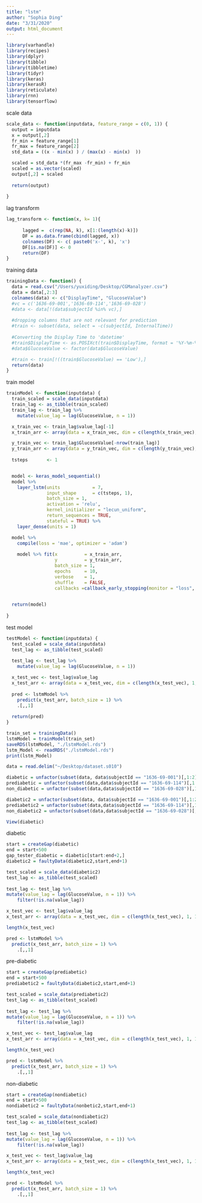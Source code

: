 ```yaml
---
title: "lstm"
author: "Sophia Ding"
date: "3/31/2020"
output: html_document
---
```

```r
library(varhandle)
library(recipes)
library(dplyr)
library(tibble)
library(tibbletime)
library(tidyr)
library(keras)
library(kerasR)
library(reticulate)
library(rnn)
library(tensorflow)
```

scale data
```r
scale_data <- function(inputdata, feature_range = c(0, 1)) {
  output = inputdata
  x = output[,2]
  fr_min = feature_range[1]
  fr_max = feature_range[2]
  std_data = ((x - min(x) ) / (max(x) - min(x)  ))

  scaled = std_data *(fr_max -fr_min) + fr_min
  scaled = as.vector(scaled)
  output[,2] = scaled
  
  return(output)
  
}

```

lag transform
```r
lag_transform <- function(x, k= 1){
    
      lagged =  c(rep(NA, k), x[1:(length(x)-k)])
      DF = as.data.frame(cbind(lagged, x))
      colnames(DF) <- c( paste0('x-', k), 'x')
      DF[is.na(DF)] <- 0
      return(DF)
}

```

training data
```r
trainingData <- function() {
  data = read.csv("/Users/yuxiding/Desktop/CGManalyzer.csv")
  data = data[,2:3]
  colnames(data) <- c("DisplayTime", "GlucoseValue")
  #vc = c('1636-69-001','1636-69-114','1636-69-028')
  #data <- data[!(data$subjectId %in% vc),]
  
  #dropping columns that are not relevant for prediction
  #train <- subset(data, select = -c(subjectId, InternalTime))
  
  #Converting the Display Time to 'datetime'
  #train$DisplayTime <- as.POSIXct(train$DisplayTime, format = '%Y-%m-%d %H:%M:%S')
  #data$GlucoseValue <- factor(data$GlucoseValue)

  #train <- train[!((train$GlucoseValue) == 'Low'),]
  return(data)
}
```


train model 
```r
trainModel <- function(inputdata) {
  train_scaled = scale_data(inputdata)
  train_lag <- as_tibble(train_scaled)
  train_lag <- train_lag %>%
    mutate(value_lag = lag(GlucoseValue, n = 1))

  x_train_vec <- train_lag$value_lag[-1]
  x_train_arr <- array(data = x_train_vec, dim = c(length(x_train_vec), 1, 1))

  y_train_vec <- train_lag$GlucoseValue[-nrow(train_lag)]
  y_train_arr <- array(data = y_train_vec, dim = c(length(y_train_vec), 1))
  
  tsteps       <- 1


  model <- keras_model_sequential()
  model %>%
    layer_lstm(units            = 7, 
               input_shape      = c(tsteps, 1),
               batch_size = 1,
               activation = 'relu',
               kernel_initializer = "lecun_uniform",
               return_sequences = TRUE,
               stateful = TRUE) %>% 
    layer_dense(units = 1)

  model %>% 
    compile(loss = 'mae', optimizer = 'adam')
  
    model %>% fit(x          = x_train_arr, 
                  y          = y_train_arr, 
                  batch_size = 1,
                  epochs     = 10, 
                  verbose    = 1, 
                  shuffle    = FALSE,
                  callbacks =callback_early_stopping(monitor = "loss", patience = 2, verbose=1))
    

  return(model)
  
}
```

test model
```r
testModel <- function(inputdata) {
  test_scaled = scale_data(inputdata)
  test_lag <- as_tibble(test_scaled)
  
  test_lag <- test_lag %>%
    mutate(value_lag = lag(GlucoseValue, n = 1))

  x_test_vec <- test_lag$value_lag
  x_test_arr <- array(data = x_test_vec, dim = c(length(x_test_vec), 1, 1))
  
  pred <- lstmModel %>% 
    predict(x_test_arr, batch_size = 1) %>%
    .[,,1]
  
  return(pred)
}
```


```r
train_set = trainingData()
lstmModel = trainModel(train_set)
saveRDS(lstmModel, "./lstmModel.rds")
lstm_Model <- readRDS("./lstmModel.rds")
print(lstm_Model)

```
```r
data = read.delim("~/Desktop/dataset.s010")

diabetic = unfactor(subset(data, data$subjectId == "1636-69-001")[,1:2])
prediabetic = unfactor(subset(data,data$subjectId == "1636-69-114")[,1:2])
non_diabetic = unfactor(subset(data,data$subjectId == "1636-69-028")[,1:2])

diabetic2 = unfactor(subset(data, data$subjectId == "1636-69-001")[,1:2])
prediabetic2 = unfactor(subset(data,data$subjectId == "1636-69-114")[,1:2])
non_diabetic2 = unfactor(subset(data,data$subjectId == "1636-69-028")[,1:2])

View(diabetic)
```

diabetic
```r
start = createGap(diabetic)
end = start+500
gap_tester_diabetic = diabetic[start:end+2,]
diabetic2 = faultyData(diabetic2,start,end+1)

test_scaled = scale_data(diabetic2)
test_lag <- as_tibble(test_scaled)
  
test_lag <- test_lag %>%
mutate(value_lag = lag(GlucoseValue, n = 1)) %>%
    filter(!is.na(value_lag))

x_test_vec <- test_lag$value_lag
x_test_arr <- array(data = x_test_vec, dim = c(length(x_test_vec), 1, 1))

length(x_test_vec)

pred <- lstmModel %>% 
  predict(x_test_arr, batch_size = 1) %>%
    .[,,1]
```

pre-diabetic
```r
start = createGap(prediabetic)
end = start+500
prediabetic2 = faultyData(diabetic2,start,end+1)

test_scaled = scale_data(prediabetic2)
test_lag <- as_tibble(test_scaled)
  
test_lag <- test_lag %>%
mutate(value_lag = lag(GlucoseValue, n = 1)) %>%
    filter(!is.na(value_lag))

x_test_vec <- test_lag$value_lag
x_test_arr <- array(data = x_test_vec, dim = c(length(x_test_vec), 1, 1))

length(x_test_vec)

pred <- lstmModel %>% 
  predict(x_test_arr, batch_size = 1) %>%
    .[,,1]
```

non-diabetic
```r
start = createGap(nondiabetic)
end = start+500
nondiabetic2 = faultyData(nonbetic2,start,end+1)

test_scaled = scale_data(nondiabetic2)
test_lag <- as_tibble(test_scaled)
  
test_lag <- test_lag %>%
mutate(value_lag = lag(GlucoseValue, n = 1)) %>%
    filter(!is.na(value_lag))

x_test_vec <- test_lag$value_lag
x_test_arr <- array(data = x_test_vec, dim = c(length(x_test_vec), 1, 1))

length(x_test_vec)

pred <- lstmModel %>% 
  predict(x_test_arr, batch_size = 1) %>%
    .[,,1]
```
